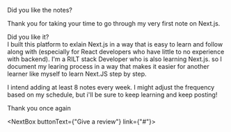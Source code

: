 



<MainHeading> Did you like the notes? </MainHeading>

Thank you for taking your time to go through my very first note on Next.js.

Did you like it? <br/>
I built this platform to exlain Next.js
in a way that is easy to learn and follow along with (especially for React developers who have little to no experience with backend).
I'm a RILT stack Developer who is also learning Next.js. so I document my learing process in a way that makes it
easier for another learner like myself to learn Next.JS step by step.

I intend adding at least 8 notes every week. I might adjust the frequency based on my 
schedule, but i'll be sure to keep learning and keep posting!

Thank you once again

<NextBox buttonText={"Give a review"} link={"#"}>

    

</NextBox>
